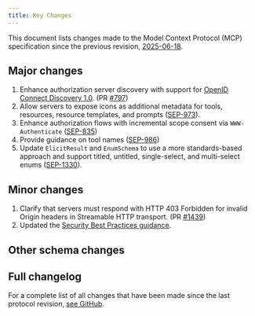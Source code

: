 ```yaml
---
title: Key Changes
---
```


<div id="enable-section-numbers" />

This document lists changes made to the Model Context Protocol (MCP) specification since
the previous revision, [2025-06-18](/specification/2025-06-18).

## Major changes

1. Enhance authorization server discovery with support for [OpenID Connect Discovery 1.0](https://openid.net/specs/openid-connect-discovery-1_0.html). (PR [#797](https://github.com/modelcontextprotocol/modelcontextprotocol/pull/797))
2. Allow servers to expose icons as additional metadata for tools, resources, resource templates, and prompts ([SEP-973](https://github.com/modelcontextprotocol/modelcontextprotocol/issues/973)).
3. Enhance authorization flows with incremental scope consent via `WWW-Authenticate` ([SEP-835](https://github.com/modelcontextprotocol/modelcontextprotocol/pull/835))
4. Provide guidance on tool names ([SEP-986](https://github.com/modelcontextprotocol/modelcontextprotocol/pull/1603))
5. Update `ElicitResult` and `EnumSchema` to use a more standards-based approach and support titled, untitled, single-select, and multi-select enums ([SEP-1330](https://github.com/modelcontextprotocol/modelcontextprotocol/issues/1330)).

## Minor changes

1. Clarify that servers must respond with HTTP 403 Forbidden for invalid Origin headers in Streamable HTTP transport. (PR [#1439](https://github.com/modelcontextprotocol/modelcontextprotocol/pull/1439))
2. Updated the [Security Best Practices guidance](https://modelcontextprotocol.io/specification/draft/basic/security_best_practices).

## Other schema changes

## Full changelog

For a complete list of all changes that have been made since the last protocol revision,
[see GitHub](https://github.com/modelcontextprotocol/specification/compare/2025-06-18...draft).
